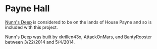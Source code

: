 
# Payne Hall

<ProjectDetails
  floatRight
  region="Westerlands"
  house="House Payne"
  type="Keep"
  status="Completed"
  warp="/warp payne"
  projectLead="ErtyLink"
  dateStarted="September 19, 2013"
  dateCompleted="October 27, 2013"
/>

[Nunn's Deep](https://awoiaf.westeros.org/index.php/Nunn%27s_Deep) is considered to be on the lands of House Payne and so is included with this project.

Nunn's Deep was built by xkrillen43x, AttackOnMars, and BantyRooster between 3/22/2014 and 5/4/2014.
